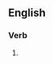 ==English==

===Verb===
{{head|en|verb form}}

# {{present participle of|double date|lang=en|nocat=1}}